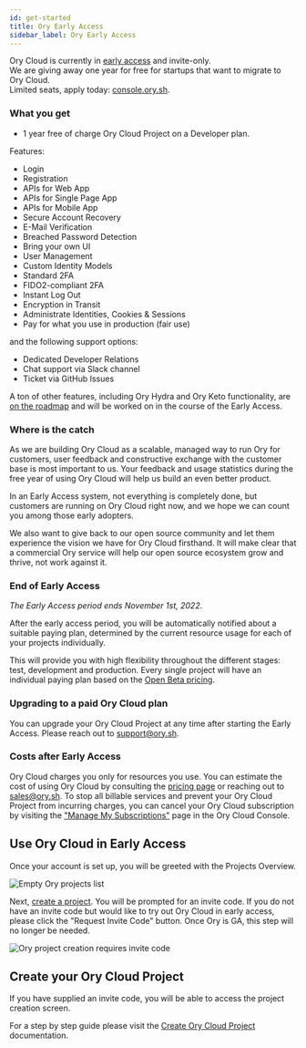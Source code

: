 ```yaml
---
id: get-started
title: Ory Early Access
sidebar_label: Ory Early Access
---
```


Ory Cloud is currently in [early access](./early-access.mdx) and invite-only.  
We are giving away one year for free for startups that want to migrate to Ory
Cloud.  
Limited seats, apply today: [console.ory.sh](https://console.ory.sh/).

### What you get

- 1 year free of charge Ory Cloud Project on a Developer plan.

Features:

- Login
- Registration
- APIs for Web App
- APIs for Single Page App
- APIs for Mobile App
- Secure Account Recovery
- E-Mail Verification
- Breached Password Detection
- Bring your own UI
- User Management
- Custom Identity Models
- Standard 2FA
- FIDO2-compliant 2FA
- Instant Log Out
- Encryption in Transit
- Administrate Identities, Cookies & Sessions
- Pay for what you use in production (fair use)

and the following support options:

- Dedicated Developer Relations
- Chat support via Slack channel
- Ticket via GitHub Issues

A ton of other features, including Ory Hydra and Ory Keto functionality, are
[on the roadmap](./early-access.mdx) and will be worked on in the course of the
Early Access.

### Where is the catch

As we are building Ory Cloud as a scalable, managed way to run Ory for
customers, user feedback and constructive exchange with the customer base is
most important to us. Your feedback and usage statistics during the free year of
using Ory Cloud will help us build an even better product.

In an Early Access system, not everything is completely done, but customers are
running on Ory Cloud right now, and we hope we can count you among those early
adopters.

We also want to give back to our open source community and let them experience
the vision we have for Ory Cloud firsthand. It will make clear that a commercial
Ory service will help our open source ecosystem grow and thrive, not work
against it.

### End of Early Access

_The Early Access period ends November 1st, 2022._

After the early access period, you will be automatically notified about a
suitable paying plan, determined by the current resource usage for each of your
projects individually.

This will provide you with high flexibility throughout the different stages:
test, development and production. Every single project will have an individual
paying plan based on the [Open Beta pricing](https://www.ory.sh/pricing/).

### Upgrading to a paid Ory Cloud plan

You can upgrade your Ory Cloud Project at any time after starting the Early
Access. Please reach out to support@ory.sh.

### Costs after Early Access

Ory Cloud charges you only for resources you use. You can estimate the cost of
using Ory Cloud by consulting the [pricing page](https://www.ory.sh/pricing/) or
reaching out to sales@ory.sh. To stop all billable services and prevent your Ory
Cloud Project from incurring charges, you can cancel your Ory Cloud subscription
by visiting the
["Manage My Subscriptions"](https://api.console.ory.sh/backoffice/public/customer/portal)
page in the Ory Cloud Console.

## Use Ory Cloud in Early Access

Once your account is set up, you will be greeted with the Projects Overview.

![Empty Ory projects list](./images/get-started/project-list-empty.png)

Next, [create a project](https://console.ory.sh/projects/create). You will be
prompted for an invite code. If you do not have an invite code but would like to
try out Ory Cloud in early access, please click the "Request Invite Code"
button. Once Ory is GA, this step will no longer be needed.

![Ory project creation requires invite code](./images/get-started/create-project-invite-code.png)

## Create your Ory Cloud Project

If you have supplied an invite code, you will be able to access the project
creation screen.

For a step by step guide please visit the
[Create Ory Cloud Project](./start-building/create-project.mdx) documentation.
